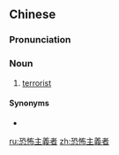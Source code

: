 {{also|恐怖主义者}}
==Chinese==
{{zh-forms|s=恐怖主义者|type=221}}

===Pronunciation===
{{zh-pron
|m=kǒngbùzhǔyìzhě
|c=hung2 bou3 zyu2 ji6 ze2
|cat=n
}}

===Noun===
{{zh-noun}}

# [[terrorist]] {{gloss|person who uses terror as a weapon in a political struggle}}

====Synonyms====
* {{zh-l|恐怖份子}}

[[ru:恐怖主義者]]
[[zh:恐怖主義者]]
